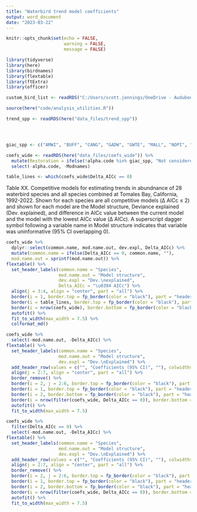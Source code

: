 ```yaml
---
title: "Waterbird trend model coefficients"
output: word_document
date: "2023-03-22"
---
```


```r
knitr::opts_chunk$set(echo = FALSE,
                      warning = FALSE,
                      message = FALSE)
```

```r

library(tidyverse)
library(here)
library(birdnames)
library(flextable)
library(ftExtra)
library(officer)

custom_bird_list <- readRDS("C:/Users/scott.jennings/OneDrive - Audubon Canyon Ranch/Projects/my_R_general/birdnames_support/data/custom_bird_list")

source(here("code/analysis_utilities.R"))

trend_spp <- readRDS(here("data_files/trend_spp"))




giac_spp <- c("AMWI", "BUFF", "CANG", "GADW", "GWTE", "MALL", "NOPI", "PBGR")


```

```r
coefs_wide <- readRDS(here("data_files/coefs_wide")) %>% 
  mutate(Restoration = ifelse(!alpha.code %in% giac_spp, "Not considered", Restoration)) %>% 
  select(-alpha.code, -Modnames)

table_lines <- which(coefs_wide$Delta_AICc == 0)

```

Table XX. Competitive models for estimating trends in abundnance of 28 waterbird species and all species combined at Tomales Bay, California, 1992-2022. Shown for each species are all competitive models (Δ AICc ≤ 2) and shown for each model are the Model structure, Deviance explained (Dev. explained), and difference in AICc value between the current model and the model with the lowest AICc value (Δ AICc). A superscript dagger symbol following a variable name in Model structure indicates that variable was uninformative (95% CI overlapping 0). 


```r


coefs_wide %>% 
  dplyr::select(common.name, mod.name.out, dev.expl, Delta_AICc) %>% 
  mutate(common.name = ifelse(Delta_AICc == 0, common.name, ""),
  mod.name.out = sprintf(mod.name.out)) %>% 
flextable() %>% 
  set_header_labels(common.name = "Species",
                    mod.name.out = "Model structure",
                    dev.expl = "Dev.\nexplained",
                    Delta_AICc = "\u0394 AICc") %>% 
  align(j = 3:4, align = "center", part = "all") %>% 
  border(i = 1, border.top = fp_border(color = "black"), part = "header") %>% 
  border(i = table_lines, border.top = fp_border(color = "black"), part = "body") %>% 
  border(i = nrow(coefs_wide), border.bottom = fp_border(color = "black"), part = "body") %>%
  autofit() %>% 
  fit_to_width(max_width = 7.5) %>%
  colformat_md()
```


```r
coefs_wide %>%  
  select(-mod.name.out, -Delta_AICc) %>% 
flextable() %>% 
  set_header_labels(common.name = "Species",
                    mod.name.out = "Model structure",
                    dev.expl = "Dev.\nExplained") %>% 
  add_header_row(values = c("", "Coefficients (95% CI)", ""), colwidths = c(1, 5, 1))%>% 
  align(j = 2:7, align = "center", part = "all") %>% 
  border_remove() %>% 
  border(i = 2, j = 2:6, border.top = fp_border(color = "black"), part = "header") %>% 
  border(i = 1, border.top = fp_border(color = "black"), part = "header") %>% 
  border(i = 2, border.bottom = fp_border(color = "black"), part = "header") %>%
  border(i = nrow(filter(coefs_wide, Delta_AICc == 0)), border.bottom = fp_border(color = "black"), part = "body") %>%
  autofit() %>% 
  fit_to_width(max_width = 7.5)

```



```r
coefs_wide %>% 
  filter(Delta_AICc == 0) %>%  
  select(-mod.name.out, -Delta_AICc) %>% 
flextable() %>% 
  set_header_labels(common.name = "Species",
                    mod.name.out = "Model structure",
                    dev.expl = "Dev.\nExplained") %>% 
  add_header_row(values = c("", "Coefficients (95% CI)", ""), colwidths = c(1, 5, 1))%>% 
  align(j = 2:7, align = "center", part = "all") %>% 
  border_remove() %>% 
  border(i = 2, j = 2:6, border.top = fp_border(color = "black"), part = "header") %>% 
  border(i = 1, border.top = fp_border(color = "black"), part = "header") %>% 
  border(i = 2, border.bottom = fp_border(color = "black"), part = "header") %>%
  border(i = nrow(filter(coefs_wide, Delta_AICc == 0)), border.bottom = fp_border(color = "black"), part = "body") %>%
  autofit() %>% 
  fit_to_width(max_width = 7.5)

```